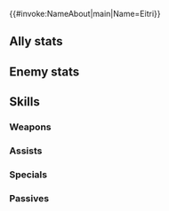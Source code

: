 {{#invoke:NameAbout|main|Name=Eitri}}{{HeroPage Tabs}}
{{Hero Infobox
|Name=Eitri
|Title=Youthful Sage
|Origin=Fire Emblem Heroes
|Gender=Female
|WeaponType=Green Tome
|MoveType=Flying
|LegendaryEffect=Fire
|BoostHP=3
|Duel=185
|actorEN=Lisa Reimold
|actorJP=高山みなみ
|artist=コザキユースケ
|additionDate=November 17, 2021
|releaseDate=November 30, 2021
|cv1=0
|cv2=500900
|Properties=legendary,hat,tiara
|description=A scholar of Niðavellir. Despite her youthful appearance, her exceptional intellect has earned her the title of sage.
|TagID=エイトリ
|InternalID=736
|EnemyInternalID=79
}}
==Ally stats==
{{Stats Page|noheader=1
|Lv1HP=15|Lv1ATK=11|Lv1SPD=7|Lv1DEF=8|Lv1RES=7
|GRHP=50|GRATK=70|GRSPD=50|GRDEF=50|GRRES=55
}}
==Enemy stats==
{{Stats Page/Enemy|noheader=1
|Lv1HP=15|Lv1ATK=11|Lv1SPD=7|Lv1DEF=8|Lv1RES=7
|GRHP=50|GRATK=70|GRSPD=50|GRDEF=50|GRRES=55
}}
==Skills==
===Weapons===
{{Weapons Table
|weapon1=Wind
|weapon1Default=1
|weapon1Unlock=1
|weapon2=Elwind
|weapon2Default=2
|weapon2Unlock=2
|weapon3=Rexcalibur
|weapon3Default=4
|weapon3Unlock=3
|weapon4=Grim Brokkr
|weapon4Default=5
|weapon4Unlock=5
|hasEnemy=1
}}

===Assists===
{{Assists Table}}
===Specials===
{{Specials Table
|special1=Dragon Gaze
|special1Default=4
|special1Unlock=3
|special2=Dragon Fang
|special2Unlock=4
}}
===Passives===
{{Passives Table
|passiveA1=Atk/Res Solo 1
|passiveA2=Atk/Res Solo 2
|passiveA3=Atk/Res Solo 3
|passiveA4=Atk/Res Solo 4
|passiveA1Unlock=2
|passiveA2Unlock=3
|passiveA3Unlock=4
|passiveA4Unlock=5
|passiveB1=Divine Recreation
|passiveB2=Divine Rec. II
|passiveB1Unlock=5
|passiveB2Unlock=5
|passiveC1=Atk/Res Rein 1
|passiveC2=Atk/Res Rein 2
|passiveC3=Atk/Res Rein 3
|passiveC4=Savage Blow 1
|passiveC5=Savage Blow 2
|passiveC6=Savage Blow 3
|passiveC7=Deadly Miasma
|passiveC1Unlock=1
|passiveC2Unlock=2
|passiveC3Unlock=4
|passiveC4Unlock=2
|passiveC5Unlock=3
|passiveC6Unlock=4
|passiveC7Unlock=5
}}
{{Heroes Navbox}}
{{Enemies Navbox}}